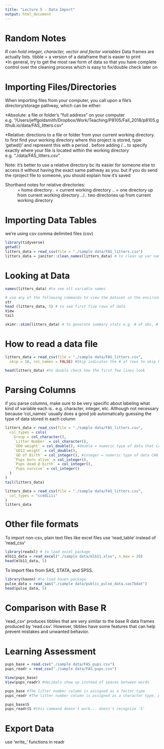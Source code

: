 ```yaml
---
title: "Lecture 5 - Data Import"
output: html_document
---
```


# Random Notes
*R can hold integer, character, vector and factor variables
*Data frames are actually lists.
    tibble = a version of a dataframe that is easier to print  
*In general, try to get the most raw form of data so that you have complete control over the cleaning process 
which is easy to fix/double check later on

# Importing Files/Directories

When importing files from your computer, you call upon a file's directory/storage pathway, which can be either: 

*Absolute: a file or folder’s “full address” on your computer
    e.g. "/Users/jeffgoldsmith/Dropbox/Work/Teaching/P8105/Fall_2018/p8105.github.io/data/FAS_litters.csv"
  
*Relative: directions to a file or folder from your current working directory. to first find your working directory where this project is stored, type 'getwd()' and represent this with a period . before adding /... to specify exactly where your file is located within the working directory  
    e.g. "./data/FAS_litters.csv"

Note: it's better to use a relative directory bc its easier for someone else to access it without having the 
exact same pathway as you. but if you do send the rproject file to someone, you should explain how it's saved 

Shorthand notes for relative directories: 
~ = home directory
. = current working directory
.. = one directory up from current working directory
../.. two directories up from current working directory 

# Importing Data Tables

we're using csv comma delimited files (csv)
```r
library(tidyverse)
getwd()
litters_data = read_csv(file = "./sample data/FAS_litters.csv")
litters_data = janitor::clean_names(litters_data) # to clean up var names 
```


# Looking at Data
```r
names(litters_data) #to see all variable names

# use any of the following commands to view the dataset in the environment window on the right: 
str
head (litters_data, 5) # to see first five rows of data  
View
tail

skimr::skim(litters_data) # to generate summary stats e.g. # of obs, # of vars
```

# How to read a data file

```r
litters_data = read_csv(file = "./sample data/FAS_litters.csv",
  skip = 10, col_names = FALSE) #Skip indicates the # of rows to skip before reading data. col_names = FALSE or TRUE indicates if you want to keep (true) or reject (false) the existing column/var names in which case they'll automatically show up as X1 and you can then change it to a new column name. Usually you'd use TRUE if the first row contains variable names 

head(litters_data) #to double check how the first few lines look
```

# Parsing Columns 

if you parse columns, make sure to be very specific about labeling what kind of variable each is.. e.g. character, integer, etc. Although not necessary because 'col_names' usually does a good job automatically guessing the type of data stored in each column 
```r
litters_data = read_csv(file = "./sample data/FAS_litters.csv",
  col_types = cols(
    Group = col_character(),
    `Litter Number` = col_character(),
    `GD0 weight` = col_double(), #double = numeric type of data that CANNOT contain decimals
    `GD12 weight` = col_double(),
    `GD of Birth` = col_integer(), #integer = numeric type of data CAN contain decimals 
    `Pups born alive` = col_integer(),
    `Pups dead @ birth` = col_integer(),
    `Pups survive` = col_integer()
  )
)
tail(litters_data)

litters_data = read_csv(file = "./sample data/FAS_litters.csv",
  col_types = "ccddiiii"
)
litters_data
```

# Other file formats

To import non-csv, plain text files like excel files use 'read_table' instead of 'read_csv'
```r
library(readxl) # to load excel package
mlb11_data = read_excel("./sample data/mlb11.xlsx", n_max = 20)
head(mlb11_data, 5)
```

To import files from SAS, STATA, and SPSS. 
```r
library(haven) #to load haven package
pulse_data = read_sas("./sample data/public_pulse_data.sas7bdat")
head(pulse_data, 5)
```

# Comparison with Base R
'read_csv' produces tibbles that are very similar to the base R data frames produced by 'read.csv'. However, tibbles have some features that can help prevent mistakes and unwanted behavior.

# Learning Assessment
```r
pups_base = read.csv("./sample data/FAS_pups.csv")
pups_readr = read_csv("./sample data/FAS_pups.csv")

View(pups_base)
View(pups_readr) #decimals show up instead of spaces between words

pups_base #The litter number column is assigned as a factor type 
pups_readr #The litter number column is assigned as a character type. Also, decimals show up instead of spaces between words.

pups_base$S
pups_readr$S #this command doesn't work... doesn't recognize 'S'
```

# Export Data
use 'write_' functions in readr 



